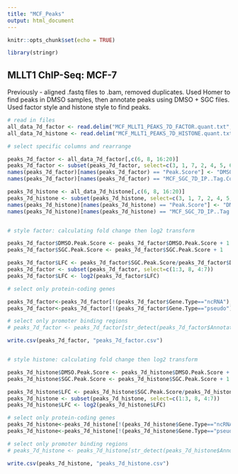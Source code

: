 ```yaml
---
title: "MCF_Peaks"
output: html_document
---
```


```r
knitr::opts_chunk$set(echo = TRUE)

library(stringr)
```

## MLLT1 ChIP-Seq: MCF-7

Previously - aligned .fastq files to .bam, removed duplicates. Used Homer to find peaks in DMSO samples, then annotate peaks using DMSO + SGC files. Used factor style and histone style to find peaks.

```r
# read in files
all_data_7d_factor <- read.delim("MCF_MLLT1_PEAKS_7D_FACTOR.quant.txt", header = TRUE, sep = "\t")
all_data_7d_histone <- read.delim("MCF_MLLT1_PEAKS_7D_HISTONE.quant.txt", header = TRUE, sep = "\t")

# select specific columns and rearrange

peaks_7d_factor <- all_data_7d_factor[,c(6, 8, 16:20)]
peaks_7d_factor <- subset(peaks_7d_factor, select=c(3, 1, 7, 2, 4, 5, 6))
names(peaks_7d_factor)[names(peaks_7d_factor) == "Peak.Score"] <- "DMSO.Peak.Score"
names(peaks_7d_factor)[names(peaks_7d_factor) == "MCF_SGC_7D_IP..Tag.Count.in.given.bp..3176761.0.Total..normalization.factor...3.15..effective.total...10000000."] <- "SGC.Peak.Score"

peaks_7d_histone <- all_data_7d_histone[,c(6, 8, 16:20)]
peaks_7d_histone <- subset(peaks_7d_histone, select=c(3, 1, 7, 2, 4, 5, 6))
names(peaks_7d_histone)[names(peaks_7d_histone) == "Peak.Score"] <- "DMSO.Peak.Score"
names(peaks_7d_histone)[names(peaks_7d_histone) == "MCF_SGC_7D_IP..Tag.Count.in.given.bp..3176761.0.Total..normalization.factor...3.15..effective.total...10000000."] <- "SGC.Peak.Score"


# style factor: calculating fold change then log2 transform

peaks_7d_factor$DMSO.Peak.Score <- peaks_7d_factor$DMSO.Peak.Score + 1
peaks_7d_factor$SGC.Peak.Score <- peaks_7d_factor$SGC.Peak.Score + 1

peaks_7d_factor$LFC <- peaks_7d_factor$SGC.Peak.Score/peaks_7d_factor$DMSO.Peak.Score
peaks_7d_factor <- subset(peaks_7d_factor, select=c(1:3, 8, 4:7))
peaks_7d_factor$LFC <- log2(peaks_7d_factor$LFC)

# select only protein-coding genes

peaks_7d_factor<-peaks_7d_factor[!(peaks_7d_factor$Gene.Type=="ncRNA"),]
peaks_7d_factor<-peaks_7d_factor[!(peaks_7d_factor$Gene.Type=="pseudo"),]

# select only promoter binding regions
# peaks_7d_factor <- peaks_7d_factor[str_detect(peaks_7d_factor$Annotation, "promoter"), ]

write.csv(peaks_7d_factor, "peaks_7d_factor.csv")


# style histone: calculating fold change then log2 transform

peaks_7d_histone$DMSO.Peak.Score <- peaks_7d_histone$DMSO.Peak.Score + 1
peaks_7d_histone$SGC.Peak.Score <- peaks_7d_histone$SGC.Peak.Score + 1

peaks_7d_histone$LFC <- peaks_7d_histone$SGC.Peak.Score/peaks_7d_histone$DMSO.Peak.Score
peaks_7d_histone <- subset(peaks_7d_histone, select=c(1:3, 8, 4:7))
peaks_7d_histone$LFC <- log2(peaks_7d_histone$LFC)

# select only protein-coding genes
peaks_7d_histone<-peaks_7d_histone[!(peaks_7d_histone$Gene.Type=="ncRNA"),]
peaks_7d_histone<-peaks_7d_histone[!(peaks_7d_histone$Gene.Type=="pseudo"),]

# select only promoter binding regions
# peaks_7d_histone <- peaks_7d_histone[str_detect(peaks_7d_histone$Annotation, "promoter"), ]

write.csv(peaks_7d_histone, "peaks_7d_histone.csv")

```


